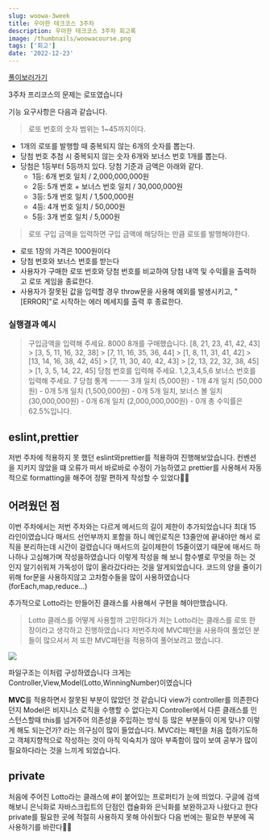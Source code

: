 ```yaml
---
slug: woowa-3week
title: 우아한 테크코스 3주차
description: 우아한 테크코스 3주차 회고록
image: /thumbnails/woowacourse.png
tags: ['회고']
date: '2022-12-23'
---
```


[풀이보러가기](https://github.com/Ryong-E/javascript-lotto)

3주차 프리코스의 문제는 로또였습니다

기능 요구사항은 다음과 같습니다.

> 로또 번호의 숫자 범위는 1~45까지이다.

- 1개의 로또를 발행할 때 중복되지 않는 6개의 숫자를 뽑는다.
- 당첨 번호 추첨 시 중복되지 않는 숫자 6개와 보너스 번호 1개를 뽑는다.
- 당첨은 1등부터 5등까지 있다. 당첨 기준과 금액은 아래와 같다.
  - 1등: 6개 번호 일치 / 2,000,000,000원
  - 2등: 5개 번호 + 보너스 번호 일치 / 30,000,000원
  - 3등: 5개 번호 일치 / 1,500,000원
  - 4등: 4개 번호 일치 / 50,000원
  - 5등: 3개 번호 일치 / 5,000원

> 로또 구입 금액을 입력하면 구입 금액에 해당하는 만큼 로또를 발행해야한다.

- 로또 1장의 가격은 1000원이다
- 당첨 번호와 보너스 번호를 받는다
- 사용자가 구매한 로또 번호와 당첨 번호를 비교하여 당첨 내역 및 수익률을 출력하고 로또 게임을 종료한다.
- 사용자가 잘못된 값을 입력할 경우 throw문을 사용해 예외를 발생시키고, "[ERROR]"로 시작하는 에러 메세지를 출력 후 종료한다.

### 실행결과 예시

> 구입금액을 입력해 주세요.
> 8000
> 8개를 구매했습니다.
> [8, 21, 23, 41, 42, 43] > [3, 5, 11, 16, 32, 38] > [7, 11, 16, 35, 36, 44] > [1, 8, 11, 31, 41, 42] > [13, 14, 16, 38, 42, 45] > [7, 11, 30, 40, 42, 43] > [2, 13, 22, 32, 38, 45] > [1, 3, 5, 14, 22, 45]
> 당첨 번호를 입력해 주세요.
> 1,2,3,4,5,6
> 보너스 번호를 입력해 주세요.
> 7
> 당첨 통계
> ㅡㅡㅡ
> 3개 일치 (5,000원) - 1개
> 4개 일치 (50,000원) - 0개
> 5개 일치 (1,500,000원) - 0개
> 5개 일치, 보너스 볼 일치 (30,000,000원) - 0개
> 6개 일치 (2,000,000,000원) - 0개
> 총 수익률은 62.5%입니다.

## eslint,prettier

저번 주차에 적용하지 못 했던 eslint와prettier를 적용하여 진행해보았습니다.
컨벤션을 지키지 않았을 떄 오류가 떠서 바로바로 수정이 가능하였고 prettier를 사용해서 자동적으로 formatting을 해주어 정말 편하게 작성할 수 있었다👏🏻

## 어려웠던 점

이번 주차에서는 저번 주차와는 다르게 메서드의 길이 제한이 추가되었습니다 최대 15라인이였습니다
매서드 선언부까지 포함을 하니 메인로직은 13줄안에 끝내야만 해서 로직을 분리하는데 시간이 걸렸습니다
매서드의 길이제한이 15줄이였기 때문에 매서드 하나하나 고심해가며 작성을하였습니다
이렇게 작성을 해 보니 함수별로 무엇을 하는 것 인지 알기쉬워져 가독성이 많이 올라갔다라는 것을 알게되었습니다.
코드의 양을 줄이기위해 for문을 사용하지않고 고차함수들을 많이 사용하였습니다 (forEach,map,reduce...)

추가적으로 Lotto라는 만들어진 클래스를 사용해서 구현을 해야만했습니다.

> Lotto 클래스를 어떻게 사용할까 고민하다가 저는 Lotto라는 클래스를 로또 한 장이라고 생각하고 진행하였습니다
> 저번주차에 MVC패턴을 사용하여 풀었던 분들이 많으셔서 저 또한 MVC패턴을 적용하여 풀어보려고 했습니다.

![](https://velog.velcdn.com/images/ryong-e/post/82edfcd0-e102-4181-aa34-4b93c449802d/image.png)

파일구조는 이처럼 구성하였습니다
크게는 Controller,View,Model(Lotto,WinningNumber)이였습니다

**MVC**를 적용하면서 잘못된 부분이 많았던 것 같습니다
view가 controller를 의존한다던지 Model은 비지니스 로직을 수행할 수 없다는지
Controller에서 다른 클래스를 인스턴스할때 this를 넘겨주어 의존성을 주입하는 방식 등
많은 부분들이 이게 맞나? 이렇게 해도 되는건가? 라는 의구심이 많이 들었습니다.
MVC라는 패턴을 처음 접하기도하고 객체지향적으로 작성하는 것이 아직 익숙치가 않아 부족함이 많이 보여 공부가 많이 필요하다라는 것을 느끼게 되었습니다.

## private

처음에 주어진 Lotto라는 클래스에 #이 붙어있는 프로퍼티가 눈에 띄었다.
구글에 검색해보니 은닉화로 자바스크립트의 단점인 캡슐화와 은닉화를 보완하고자 나왔다고 한다
private를 필요한 곳에 적절히 사용하지 못해 아쉬웠다 다음 번에는 필요한 부분에 꼭 사용하기를 바란다✊🏻
